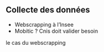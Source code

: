 ## Collecte des données

- Webscrapping à l'Insee
- Mobitic ? Cnis doit valider besoin

le cas du webscrapping
